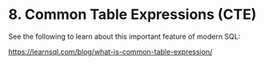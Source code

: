 # <yrChapterNumber>8. </yrChapterNumber> Common Table Expressions (CTE)

See the following to learn about this important feature of modern SQL:

<https://learnsql.com/blog/what-is-common-table-expression/>

